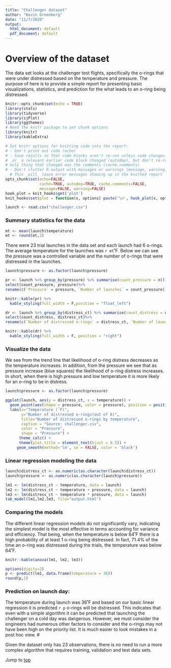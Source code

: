 ```yaml
---
title: "Challenger dataset"
author: "Kevin Greenberg"
date: "11/7/2020"
output:
  html_document: default
  pdf_document: default
---
```

# Overview of the dataset {#anchortop}
The data set looks at the challenger test flights, specifically the o-rings that were under distressed based on the temperature and pressure. The purpose of here is to provide a simple report for presenting basic visualizations, statistics, and prediction for the what leads to an o-ring being distressed. 

```r
knitr::opts_chunk$set(echo = TRUE)
library(stats)
library(tidyverse)
library(sjPlot)
library(ggthemes)
# Need the knitr package to set chunk options
library(knitr)
library(kableExtra)

# Set knitr options for knitting code into the report:
# - Don't print out code (echo)
# - Save results so that code blocks aren't re-run unless code changes (cache),
# _or_ a relevant earlier code block changed (autodep), but don't re-run if the
# only thing that changed was the comments (cache.comments)
# - Don't clutter R output with messages or warnings (message, warning)
  # This _will_ leave error messages showing up in the knitted report
opts_chunk$set(echo=FALSE,
               cache=TRUE, autodep=TRUE, cache.comments=FALSE,
               message=FALSE, warning=FALSE)
hook_plot = knit_hooks$get('plot')
knit_hooks$set(plot = function(x, options) paste('\n', hook_plot(x, options), sep = '')) # Prevents text from wrapping plots

launch <- read.csv("challenger.csv")
```


### Summary statistics for the data 
```r
mt <- mean(launch$temperature)
mt <- round(mt,2)
```

There were 23 trial launches in the data set and each launch had 6 o-rings. The average temperature for the launches was `r mt`˚F. Below we can see the pressure was a controlled variable and the number of o-rings that were distressed in the launches.
```r
launch$pressure <- as.factor(launch$pressure)

pr <- launch %>% group_by(pressure) %>% summarise(count_pressure = n())%>%
select(count_pressure, pressure)%>%
rename(c(`Pressure` = pressure, `Number of launches` = count_pressure))

knitr::kable(pr) %>%
  kable_styling(full_width = F,position = "float_left")

dr <- launch %>% group_by(distress_ct) %>% summarise(count_distress = n())%>%
select(count_distress, distress_ct)%>%
rename(c(`Number of distressed o-rings` = distress_ct, `Number of launches` = count_distress))

knitr::kable(dr) %>%
  kable_styling(full_width = F, position = "right")
```



### Visualize the data
We see from the trend line that likelihood of o-ring distress decreases as the temperature increases. In addition, from the pressure we see that as pressure increase (blue squares) the likelihood of o-ring distress increases. In short, when there is high pressure and low temperature it is more likely for an o-ring to be in distress.

```r
launch$pressure <- as.factor(launch$pressure)

ggplot(launch, aes(y = distress_ct, x = temperature)) + 
  geom_point(aes(shape = pressure, color = pressure), position = position_jitterdodge(dodge.width=0.4), size = 3) +
  labs(x="Temperature (˚F)", 
       y="Number of distressed o-rings(out of 6)", 
       title="Number of distressed o-rings by temperature", 
       caption = "Source: challenger.csv",
       color = "Pressure",
       shape = "Pressure") +
      theme_calc() +
      theme(plot.title = element_text(hjust = 0.5)) +
     geom_smooth(method='lm', se = FALSE, color = 'black')


```


### Linear regression modeling the data
```r
launch$distress_ct <- as.numeric(as.character(launch$distress_ct))
launch$pressure <- as.numeric(as.character(launch$pressure))

lm1 <- lm(distress_ct ~ temperature, data = launch)
lm2 <- lm(distress_ct ~ temperature + pressure, data = launch)
lm3 <- lm(distress_ct ~ temperature * pressure, data = launch) 
tab_model(lm1,lm2,lm3, file="output.html")
```
### Comparing the models
The different linear regression models do not significantly vary, indicating the simplest model is the most effective in terms accounting for variance and efficiency. That being, when the temperature is below 64˚F there is a high probability of at least 1 o-ring being distressed. In fact, 71.4% of the time an o-ring was distressed during the trials, the temperature was below 64˚F.

```r
knitr::kable(anova(lm1, lm2, lm3))
```


```r
options(digits=2)
p <- predict(lm1, data.frame(temperature = 36))
round(p,2)
```
### Prediction on launch day:
The temperature during launch was 36˚F and based on our basic linear regression it is predicted `r p` o-rings will be distressed. This indicates that even with a simple algorithm it can be predicted that launching the challenger on a cold day was dangerous. However, we must consider the engineers had numerous other factors to consider and the o-rings may not have been high on the priority list. It is much easier to look mistakes in a post hoc view. 
# 

Given the dataset only has 23 observations, there is no need to run a more complex algorithm that requires training, validation and test data sets.

Jump to [top](#anchortop)
